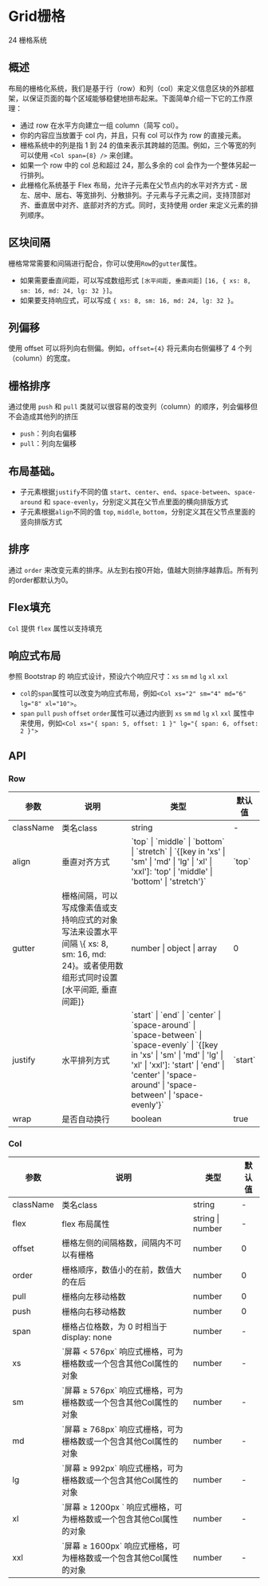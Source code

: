 

<Meta of={GridStories}/>

# Grid栅格
24 栅格系统

## 概述
布局的栅格化系统，我们是基于行（row）和列（col）来定义信息区块的外部框架，以保证页面的每个区域能够稳健地排布起来。下面简单介绍一下它的工作原理：

* 通过 row 在水平方向建立一组 column（简写 col）。
* 你的内容应当放置于 col 内，并且，只有 col 可以作为 row 的直接元素。
* 栅格系统中的列是指 1 到 24 的值来表示其跨越的范围。例如，三个等宽的列可以使用 `<Col span={8} />` 来创建。
* 如果一个 row 中的 col 总和超过 24，那么多余的 col 会作为一个整体另起一行排列。
* 此栅格化系统基于 Flex 布局，允许子元素在父节点内的水平对齐方式 - 居左、居中、居右、等宽排列、分散排列。子元素与子元素之间，支持顶部对齐、垂直居中对齐、底部对齐的方式。同时，支持使用 order 来定义元素的排列顺序。

## 区块间隔
栅格常常需要和间隔进行配合，你可以使用`Row`的`gutter`属性。
* 如果需要垂直间距，可以写成数组形式 `[水平间距, 垂直间距]` `[16, { xs: 8, sm: 16, md: 24, lg: 32 }]`。
* 如果要支持响应式，可以写成 `{ xs: 8, sm: 16, md: 24, lg: 32 }`。

## 列偏移
使用 offset 可以将列向右侧偏。例如，`offset={4}` 将元素向右侧偏移了 4 个列（column）的宽度。

## 栅格排序
通过使用 `push` 和 `pull` 类就可以很容易的改变列（column）的顺序，列会偏移但不会造成其他列的挤压
* `push`：列向右偏移
* `pull`：列向左偏移

## 布局基础。
* 子元素根据`justify`不同的值 `start`、`center`、`end`、`space-between`、`space-around` 和 `space-evenly`，分别定义其在父节点里面的横向排版方式
* 子元素根据`align`不同的值 `top`, `middle`, `bottom`，分别定义其在父节点里面的竖向排版方式

## 排序
通过 `order` 来改变元素的排序。从左到右按0开始，值越大则排序越靠后。所有列的order都默认为0。

## Flex填充
`Col` 提供 `flex` 属性以支持填充

## 响应式布局
参照 Bootstrap 的 响应式设计，预设六个响应尺寸：`xs` `sm` `md` `lg` `xl` `xxl`

* `col`的`span`属性可以改变为响应式布局，例如`<Col xs="2" sm="4" md="6" lg="8" xl="10">`。
* `span` `pull` `push` `offset` `order`属性可以通过内嵌到 `xs` `sm` `md` `lg` `xl` `xxl` 属性中来使用，例如`<Col xs="{ span: 5, offset: 1 }" lg="{ span: 6, offset: 2 }">`

<Canvas of={GridStories.Grid}/>
<Controls of={GridStories.Grid}/>

## API

### Row

<table className="api-table">
    <thead>
    <tr>
        <th>参数</th>
        <th>说明</th>
        <th>类型</th>
        <th>默认值</th>
    </tr>
    </thead>
    <tbody>
    <tr>
        <td>className</td>
        <td>类名class</td>
        <td>string</td>
        <td>-</td>
    </tr>
    <tr>
        <td>align</td>
        <td>垂直对齐方式</td>
        <td>`top` | `middle` | `bottom` | `stretch` | `{[key in 'xs' | 'sm' | 'md' | 'lg' | 'xl' | 'xxl']: 'top' | 'middle' | 'bottom' | 'stretch'}`</td>
        <td>`top`</td>
    </tr>
    <tr>
        <td>gutter</td>
        <td>栅格间隔，可以写成像素值或支持响应式的对象写法来设置水平间隔 \{ xs: 8, sm: 16, md: 24}。或者使用数组形式同时设置 [水平间距, 垂直间距]}</td>
        <td>number | object | array</td>
        <td>0</td>
    </tr>
    <tr>
        <td>justify</td>
        <td>水平排列方式</td>
        <td>`start` | `end` | `center` | `space-around` | `space-between` | `space-evenly` | `{[key in 'xs' | 'sm' | 'md' | 'lg' | 'xl' | 'xxl']: 'start' | 'end' | 'center' | 'space-around' | 'space-between' | 'space-evenly'}`</td>
        <td>`start`</td>
    </tr>
    <tr>
        <td>wrap</td>
        <td>是否自动换行</td>
        <td>boolean</td>
        <td>true</td>
    </tr>
    </tbody>
</table>

### Col

<table className="api-table">
    <thead>
    <tr>
        <th>参数</th>
        <th>说明</th>
        <th>类型</th>
        <th>默认值</th>
    </tr>
    </thead>
    <tbody>
    <tr>
        <td>className</td>
        <td>类名class</td>
        <td>string</td>
        <td>-</td>
    </tr>
    <tr>
        <td>flex</td>
        <td>flex 布局属性</td>
        <td>string | number</td>
        <td>-</td>
    </tr>
    <tr>
        <td>offset</td>
        <td>栅格左侧的间隔格数，间隔内不可以有栅格</td>
        <td>number</td>
        <td>0</td>
    </tr>
    <tr>
        <td>order</td>
        <td>栅格顺序，数值小的在前，数值大的在后</td>
        <td>number</td>
        <td>0</td>
    </tr>
    <tr>
        <td>pull</td>
        <td>栅格向左移动格数</td>
        <td>number</td>
        <td>0</td>
    </tr>
    <tr>
        <td>push</td>
        <td>栅格向右移动格数</td>
        <td>number</td>
        <td>0</td>
    </tr>
    <tr>
        <td>span</td>
        <td>栅格占位格数，为 0 时相当于 display: none</td>
        <td>number</td>
        <td>-</td>
    </tr>
    <tr>
        <td>xs</td>
        <td>`屏幕 < 576px` 响应式栅格，可为栅格数或一个包含其他Col属性的对象</td>
        <td>number</td>
        <td>-</td>
    </tr>
    <tr>
        <td>sm</td>
        <td>`屏幕 ≥ 576px` 响应式栅格，可为栅格数或一个包含其他Col属性的对象</td>
        <td>number</td>
        <td>-</td>
    </tr>
    <tr>
        <td>md</td>
        <td>`屏幕 ≥ 768px` 响应式栅格，可为栅格数或一个包含其他Col属性的对象</td>
        <td>number</td>
        <td>-</td>
    </tr>
    <tr>
        <td>lg</td>
        <td>`屏幕 ≥ 992px` 响应式栅格，可为栅格数或一个包含其他Col属性的对象</td>
        <td>number</td>
        <td>-</td>
    </tr>
    <tr>
        <td>xl</td>
        <td>`屏幕 ≥ 1200px ` 响应式栅格，可为栅格数或一个包含其他Col属性的对象</td>
        <td>number</td>
        <td>-</td>
    </tr>
    <tr>
        <td>xxl</td>
        <td>`屏幕 ≥ 1600px` 响应式栅格，可为栅格数或一个包含其他Col属性的对象</td>
        <td>number</td>
        <td>-</td>
    </tr>
    </tbody>
</table>
